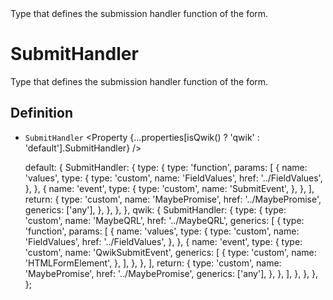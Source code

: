 
<Title>SubmitHandler</Title>
<Description>
  Type that defines the submission handler function of the form.
</Description>

# SubmitHandler

Type that defines the submission handler function of the form.

## Definition

- `SubmitHandler` <Property {...properties[isQwik() ? 'qwik' : 'default'].SubmitHandler} />

  default: {
    SubmitHandler: {
      type: {
        type: 'function',
        params: [
          {
            name: 'values',
            type: {
              type: 'custom',
              name: 'FieldValues',
              href: '../FieldValues',
            },
          },
          {
            name: 'event',
            type: {
              type: 'custom',
              name: 'SubmitEvent',
            },
          },
        ],
        return: {
          type: 'custom',
          name: 'MaybePromise',
          href: '../MaybePromise',
          generics: ['any'],
        },
      },
    },
  },
  qwik: {
    SubmitHandler: {
      type: {
        type: 'custom',
        name: 'MaybeQRL',
        href: '../MaybeQRL',
        generics: [
          {
            type: 'function',
            params: [
              {
                name: 'values',
                type: {
                  type: 'custom',
                  name: 'FieldValues',
                  href: '../FieldValues',
                },
              },
              {
                name: 'event',
                type: {
                  type: 'custom',
                  name: 'QwikSubmitEvent',
                  generics: [
                    {
                      type: 'custom',
                      name: 'HTMLFormElement',
                    },
                  ],
                },
              },
            ],
            return: {
              type: 'custom',
              name: 'MaybePromise',
              href: '../MaybePromise',
              generics: ['any'],
            },
          },
        ],
      },
    },
  },
};
